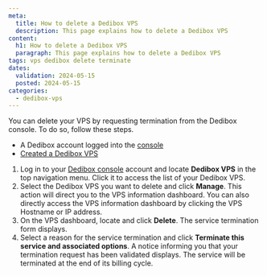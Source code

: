 ```yaml
---
meta:
  title: How to delete a Dedibox VPS
  description: This page explains how to delete a Dedibox VPS
content:
  h1: How to delete a Dedibox VPS
  paragraph: This page explains how to delete a Dedibox VPS
tags: vps dedibox delete terminate 
dates:
  validation: 2024-05-15
  posted: 2024-05-15
categories:
  - dedibox-vps
---
```


You can delete your VPS by requesting termination from the Dedibox console. To do so, follow these steps.

<Macro id="requirements" />

- A Dedibox account logged into the [console](https://console.online.net)
- [Created a Dedibox VPS](/dedibox/vps/how-to/create-vps/)

1. Log in to your [Dedibox console](https://console.online.net/) account and locate **Dedibox VPS** in the top navigation menu. Click it to access the list of your Dedibox VPS.
2. Select the Dedibox VPS you want to delete and click **Manage**. This action will direct you to the VPS information dashboard.
    <Message type="tip">
        You can also directly access the VPS information dashboard by clicking 
	    the VPS Hostname or IP address.
    </Message>
3. On the VPS dashboard, locate and click **Delete**. The service termination form displays.
4. Select a reason for the service termination and click **Terminate this service and associated options**.
    A notice informing you that your termination request has been validated displays. The service will be terminated at the end of its billing cycle.
